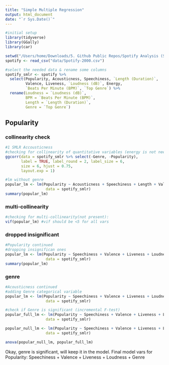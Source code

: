 ```yaml
---
title: "Simple Multiple Regression"
output: html_document
date: "`r Sys.Date()`"
---
```


```r
#initial setup
library(tidyverse)
library(GGally)
library(car)

setwd("/Users/home/Downloads/5. Github Public Repos/Spotify Analysis (Stats 2 Project)")
spotify <- read_csv("data/Spotify-2000.csv")
```

```r
#select the needed data & rename some columns
spotify_smlr <- spotify %>%
  select(Popularity, Acousticness, Speechiness, `Length (Duration)`,
         Valence, Liveness, `Loudness (dB)`, Energy,
         `Beats Per Minute (BPM)`, `Top Genre`) %>%
  rename(Loudness = `Loudness (dB)`,
         BPM = `Beats Per Minute (BPM)`,
         Length = `Length (Duration)`,
         Genre = `Top Genre`)
```

## Popularity
### collinearity check
```r
#1 SMLR Accousticness
#checking for collinearity of quantitative variables (energy is not needed)
ggcorr(data = spotify_smlr %>% select(-Genre, -Popularity),
       label = TRUE, label_round = 2, label_size = 6,
       size = 6, hjust = 0.75,
       layout.exp = 1)

#lm without genre
popular_lm <- lm(Popularity ~ Acousticness + Speechiness + Length + Valence + Liveness + Loudness + BPM,
                  data = spotify_smlr)
summary(popular_lm)
```

### multi-collinearity
```r
#checking for multi-collinearity(not present):
vif(popular_lm) #vif should be <5 for all vars
```

### dropped insignificant

```r
#Popularity continued
#dropping insignifican ones
popular_lm <- lm(Popularity ~ Speechiness + Valence + Liveness + Loudness,
                  data = spotify_smlr)
summary(popular_lm)
```


### genre
```r
#Acousticness continued
#adding Genre categorical variable
popular_lm <- lm(Popularity ~ Speechiness + Valence + Liveness + Loudness + Genre,
                  data = spotify_smlr)

#check if Genre is significant (incremental F-test)
popular_full_lm <- lm(Popularity ~ Speechiness + Valence + Liveness + Loudness + Genre,
                  data = spotify_smlr)

popular_null_lm <- lm(Popularity ~ Speechiness + Valence + Liveness + Loudness,
                  data = spotify_smlr)

anova(popular_null_lm, popular_full_lm)
```
Okay, genre is significant, will keep it in the model.
Final model vars for Popularity: Speechiness + Valence + Liveness + Loudness + Genre
